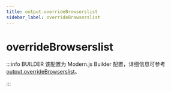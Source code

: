 ```yaml
---
title: output.overrideBrowserslist
sidebar_label: overrideBrowserslist
---
```

# overrideBrowserslist

:::info BUILDER
该配置为 Modern.js Builder 配置，详细信息可参考 [output.overrideBrowserslist](https://modernjs.dev/builder/api/config-output.html#output-overridebrowserslist)。

:::


<Main />
